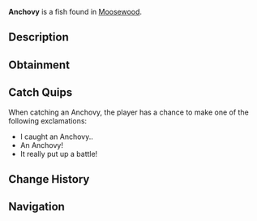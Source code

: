 {{FishInfobox
|image          = Anchovy.png
|rarity         = Common
|sea            = First Sea
|location       = [[Moosewood]]
|sublocation    = Saltwater
|sources        = Fishing Rod
|radar_location = 
|xp             = 20
|weather        = Clear
|time           = Day
|season         = Spring
|bait           = 
|base_weight    = 0.3
|base_value     = 30
|weight_range   = 0.2
|base_chance    = 100
|base_resil     = 100
}}
'''Anchovy''' is a {{Rarity|Common}} fish found in [[Moosewood]].

== Description ==
{{Description|Anchovies are extremely small and slender fish, with a silvery sheen. They are known for their schooling behaviour and are a common catch near Moosewood.|Bestiary Entry}}

== Obtainment ==
{{Description|Caught in all saltwater’s of Moosewood|Bestiary Hint}}
{{Fish Availability|
Bloop Fish Hunt
Moosewood/Docks
Moosewood/Seaweed and Mini-Island
Moosewood/Surrounding Ocean
|top_rods      = 
Leviathan's Fang Rod\238698.03\0;
Free Spirit Rod\237406.1\17524.77;
Onirifalx\234738.72\0;
Trident Rod\227224.6\13955.72;
Krampus's Rod\222718.28\23403.31;
Flimsy Rod\159637.59\17088.07;
Training Rod\179586.47\15496.99;
Nocturnal Rod\139879.02\122751.92;
Azure Of Lagoon\221088.7\34763.25;
Challenger's Rod\209239.42\34074.46;
Tempest Rod\208965.58\33876.7;
Frog Rod\192565.45\33529.82;
Riptide Rod\191462.23\33356.16;
No-Life Rod\216696.16\32943.52;
Astralhook Rod\213195.79\0;
Ethereal Prism Rod\212941.53\0;
Seraphic Rod\212341.79\20043.18;
Rod Of The Forgotten Fang\205657.29\18302.24;
Blazebringer Rod\204591\31658.19;
Rod Of The Exalted One\201558.14\0;
Rod Of The Depths\199440.36\16705.83;
Verdant Shear Rod\193050.72\29551.13;
Zeus Rod\190691.08\29791.84;
Depthseeker Rod\185006.96\25396.84;
Avalanche Rod\183907.89\22794.1;
Volcanic Rod\180025.06\25298.23;
Steady Rod\88025.61\10792.5
|recommended   = Trident Rod
}}

== Catch Quips ==
When catching an Anchovy, the player has a chance to make one of the following exclamations:
* I caught an Anchovy..
* An Anchovy!
* It really put up a battle!

== Change History ==
{{Change History|{{subst:Current Version}}}}

== Navigation ==
{{Fish Navbox|Moosewood}}
